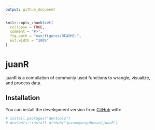```yaml
---
output: github_document
---
```


<!-- README.md is generated from README.Rmd. Please edit that file -->

```r
knitr::opts_chunk$set(
  collapse = TRUE,
  comment = "#>",
  fig.path = "man/figures/README-",
  out.width = "100%"
)
```

# juanR

<!-- badges: start -->
<!-- badges: end -->

juanR is a compilation of commonly used functions to wrangle, visualize, and process data.

## Installation

You can install the development version from [GitHub](https://github.com/) with:

``` r
# install.packages("devtools")
# devtools::install_github("juanmayorgahenao/juanR")
```
